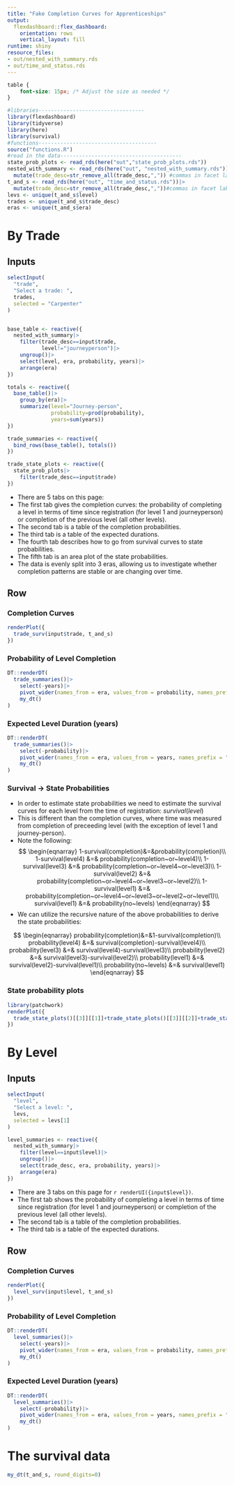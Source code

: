 ```yaml
---
title: "Fake Completion Curves for Apprenticeships"
output:
  flexdashboard::flex_dashboard:
    orientation: rows
    vertical_layout: fill
runtime: shiny
resource_files:
- out/nested_with_summary.rds
- out/time_and_status.rds
---
```


```css
table {
    font-size: 15px; /* Adjust the size as needed */
}
```

```r
#libraries----------------------------------
library(flexdashboard)
library(tidyverse)
library(here)
library(survival)
#functions--------------------------------------
source("functions.R")
#read in the data---------------------------------------
state_prob_plots <- read_rds(here("out","state_prob_plots.rds"))
nested_with_summary <- read_rds(here("out", "nested_with_summary.rds"))|>
  mutate(trade_desc=str_remove_all(trade_desc,",")) #commas in facet labels screw up annotation
t_and_s <- read_rds(here("out", "time_and_status.rds"))|>
  mutate(trade_desc=str_remove_all(trade_desc,","))#commas in facet labels screw up annotation
levs <- unique(t_and_s$level)
trades <- unique(t_and_s$trade_desc)
eras <- unique(t_and_s$era)
```

# By Trade

## Inputs {.sidebar}

```r
selectInput(
  "trade",
  "Select a trade: ",
  trades,
  selected = "Carpenter"
)


base_table <- reactive({
  nested_with_summary|>
    filter(trade_desc==input$trade,
           level!="journeyperson")|>
    ungroup()|>
    select(level, era, probability, years)|>
    arrange(era)
})

totals <- reactive({
  base_table()|>
    group_by(era)|>
    summarize(level="Journey-person",
              probability=prod(probability), 
              years=sum(years))
})

trade_summaries <- reactive({
  bind_rows(base_table(), totals())
})

trade_state_plots <- reactive({
  state_prob_plots|>
    filter(trade_desc==input$trade)
})

```

-  There are 5 tabs on this page:
-   The first tab gives the completion curves: the probability of completing a level in terms of time since registration (for level 1 and journeyperson) or completion of the previous level (all other levels).
-   The second tab is a table of the completion probabilities.
-   The third tab is a table of the expected durations.
-   The fourth tab describes how to go from survival curves to state probabilities.
-   The fifth tab is an area plot of the state probabilities.
-   The data is evenly split into 3 eras, allowing us to investigate whether completion patterns are stable or are changing over time. 

Row {.tabset}
-------------------------------------
### Completion Curves

```r
renderPlot({
  trade_surv(input$trade, t_and_s)
})
```

### Probability of Level Completion

```r
DT::renderDT(
  trade_summaries()|>
    select(-years)|>
    pivot_wider(names_from = era, values_from = probability, names_prefix = "Era: ")|>
    my_dt()
)
```

### Expected Level Duration (years)

```r
DT::renderDT(
  trade_summaries()|>
    select(-probability)|>
    pivot_wider(names_from = era, values_from = years, names_prefix = "Era: ")|>
    my_dt()
)
```

### Survival -> State Probabilities

-   In order to estimate state probabilities we need to estimate the survival curves for each level from the time of registration: $survival(level)$  
-   This is different than the completion curves, where time was measured from completion of preceeding level (with the exception of level 1 and journey-person).
-   Note the following:
$$
\begin{eqnarray}
1-survival(completion)&=&probability(completion)\\
1-survival(level4) &=& probability(completion~or~level4)\\
1-survival(level3) &=& probability(completion~or~level4~or~level3)\\
1-survival(level2) &=& probability(completion~or~level4~or~level3~or~level2)\\
1-survival(level1) &=& probability(completion~or~level4~or~level3~or~level2~or~level1)\\
survival(level1) &=& probability(no~levels)
\end{eqnarray}
$$
-   We can utilize the recursive nature of the above probabilities to derive the state probabilities:

$$
\begin{eqnarray}
probability(completion)&=&1-survival(completion)\\
probability(level4) &=& survival(completion)-survival(level4)\\
probability(level3) &=& survival(level4)-survival(level3)\\
probability(level2) &=& survival(level3)-survival(level2)\\
probability(level1) &=& survival(level2)-survival(level1)\\
probability(no~levels) &=& survival(level1) 
\end{eqnarray}
$$





### State probability plots

```r
library(patchwork)
renderPlot({
  trade_state_plots()[[3]][[1]]+trade_state_plots()[[3]][[2]]+trade_state_plots()[[3]][[3]]+ plot_layout(guides = "collect")
})
```

# By Level

## Inputs {.sidebar}

```r
selectInput(
  "level",
  "Select a level: ",
  levs,
  selected = levs[1]
)

level_summaries <- reactive({
  nested_with_summary|>
    filter(level==input$level)|>
    ungroup()|>
    select(trade_desc, era, probability, years)|>
    arrange(era)
})
```

-  There are 3 tabs on this page for `r renderUI({input$level})`.
-   The first tab shows the probability of completing a level in terms of time since registration (for level 1 and journeyperson) or completion of the previous level (all other levels).
-   The second tab is a table of the completion probabilities.
-   The third tab is a table of the expected durations.



Row {.tabset}
-------------------------------------
### Completion Curves


```r
renderPlot({
  level_surv(input$level, t_and_s)
})
```

### Probability of Level Completion

```r
DT::renderDT(
  level_summaries()|>
    select(-years)|>
    pivot_wider(names_from = era, values_from = probability, names_prefix = "Era: ")|>
    my_dt()
)
```

### Expected Level Duration (years)

```r
DT::renderDT(
  level_summaries()|>
    select(-probability)|>
    pivot_wider(names_from = era, values_from = years, names_prefix = "Era: ")|>
    my_dt()
)
```



# The survival data

```r
my_dt(t_and_s, round_digits=0)
```


